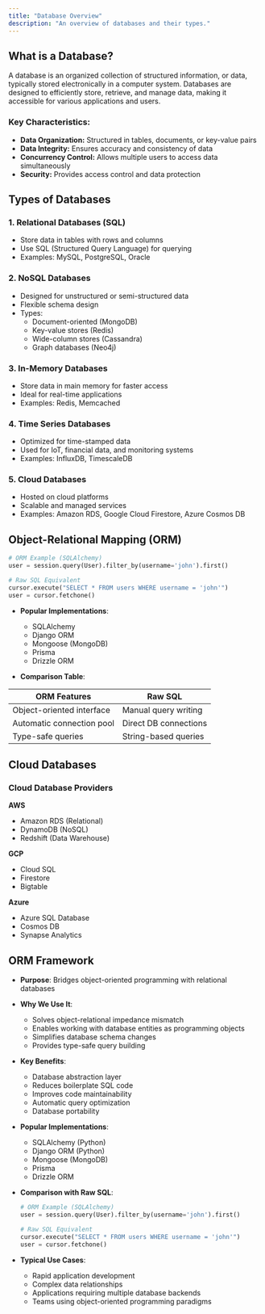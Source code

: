 ```yaml
---
title: "Database Overview"
description: "An overview of databases and their types."
---
```


## What is a Database?

A database is an organized collection of structured information, or data, typically stored electronically in a computer system. Databases are designed to efficiently store, retrieve, and manage data, making it accessible for various applications and users.

### Key Characteristics:
- **Data Organization:** Structured in tables, documents, or key-value pairs
- **Data Integrity:** Ensures accuracy and consistency of data
- **Concurrency Control:** Allows multiple users to access data simultaneously
- **Security:** Provides access control and data protection

## Types of Databases

### 1. Relational Databases (SQL)
- Store data in tables with rows and columns
- Use SQL (Structured Query Language) for querying
- Examples: MySQL, PostgreSQL, Oracle

### 2. NoSQL Databases
- Designed for unstructured or semi-structured data
- Flexible schema design
- Types:
  - Document-oriented (MongoDB)
  - Key-value stores (Redis)
  - Wide-column stores (Cassandra)
  - Graph databases (Neo4j)

### 3. In-Memory Databases
- Store data in main memory for faster access
- Ideal for real-time applications
- Examples: Redis, Memcached

### 4. Time Series Databases
- Optimized for time-stamped data
- Used for IoT, financial data, and monitoring systems
- Examples: InfluxDB, TimescaleDB

### 5. Cloud Databases
- Hosted on cloud platforms
- Scalable and managed services
- Examples: Amazon RDS, Google Cloud Firestore, Azure Cosmos DB

## Object-Relational Mapping (ORM)

```python
# ORM Example (SQLAlchemy)
user = session.query(User).filter_by(username='john').first()

# Raw SQL Equivalent
cursor.execute("SELECT * FROM users WHERE username = 'john'")
user = cursor.fetchone()
```

- **Popular Implementations**:
  - SQLAlchemy 
  - Django ORM 
  - Mongoose (MongoDB)
  - Prisma
  - Drizzle ORM

- **Comparison Table**:

<table class="table-auto min-w-full border-collapse my-4">
  <thead>
    <tr class="bg-black text-white">
      <th class="border px-4 py-2 text-left">ORM Features</th>
      <th class="border px-4 py-2 text-left">Raw SQL</th>
    </tr>
  </thead>
  <tbody>
    <tr class="bg-black text-white">
      <td class="border px-4 py-2">Object-oriented interface</td>
      <td class="border px-4 py-2">Manual query writing</td>
    </tr>
    <tr class="bg-black text-white">
      <td class="border px-4 py-2">Automatic connection pool</td>
      <td class="border px-4 py-2">Direct DB connections</td>
    </tr>
    <tr class="bg-black text-white">
      <td class="border px-4 py-2">Type-safe queries</td>
      <td class="border px-4 py-2">String-based queries</td>
    </tr>
  </tbody>
</table>

## Cloud Databases

### Cloud Database Providers

**AWS**
- Amazon RDS (Relational)
- DynamoDB (NoSQL)
- Redshift (Data Warehouse)

**GCP**
- Cloud SQL
- Firestore
- Bigtable

**Azure**
- Azure SQL Database
- Cosmos DB
- Synapse Analytics

## ORM Framework
- **Purpose**: Bridges object-oriented programming with relational databases
- **Why We Use It**:
  - Solves object-relational impedance mismatch
  - Enables working with database entities as programming objects
  - Simplifies database schema changes
  - Provides type-safe query building
- **Key Benefits**:
  - Database abstraction layer
  - Reduces boilerplate SQL code
  - Improves code maintainability
  - Automatic query optimization
  - Database portability
- **Popular Implementations**:
  - SQLAlchemy (Python)
  - Django ORM (Python)
  - Mongoose (MongoDB)
  - Prisma
  - Drizzle ORM

- **Comparison with Raw SQL**:
  ```python
  # ORM Example (SQLAlchemy)
  user = session.query(User).filter_by(username='john').first()
  
  # Raw SQL Equivalent
  cursor.execute("SELECT * FROM users WHERE username = 'john'")
  user = cursor.fetchone()
  ```
- **Typical Use Cases**:
  - Rapid application development
  - Complex data relationships
  - Applications requiring multiple database backends
  - Teams using object-oriented programming paradigms



